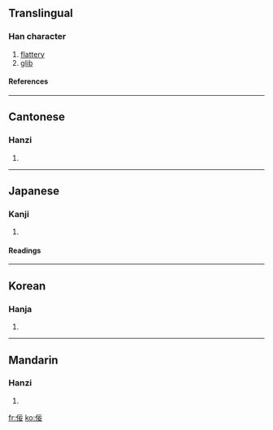 {{see|侫}}

==Translingual==
===Han character===
{{Han char|rad=人|as=05|sn=7|four=2124<sub>4</sub>|canj=人一一女 (OMMV)}}
# [[flattery]]
# [[glib]]
====References====
{{Han ref|kx=0099.110|dkj=00521|dj=0211.020|hdz=10129.100|uh=4F5E|ud=20318|bh=A6F0|bd=42736}}
----
==Cantonese==
===Hanzi===
{{yue-hanzi|jyut=|y=ning6}}
# {{defn|Cantonese}}
----
==Japanese==
===Kanji===
{{ja-kanji|grade=|rs=人05}}
# {{defn|Japanese}} 
====Readings====
{{ja-readings|on=[[ねい]] (nei), [[でい]] (dei)|kun=[[おもねる]] (omoneru), [[よこしま]] (yokoshima)}}
----
==Korean==
===Hanja===
{{ko-hanja|hangeul=녕|rv=nyeong|mr=nyŏng}}
# {{defn|Korean}}
----
==Mandarin==
===Hanzi===
{{cmn-hanzi|pin=*nìng (ning4), [[yōng]] (yong1), [[yóng]] (yong2)|wg=ning<sup>4</sup>, yung<sup>1</sup>, yung<sup>2</sup>}}
# {{defn|Mandarin}}

[[fr:佞]]
[[ko:佞]]